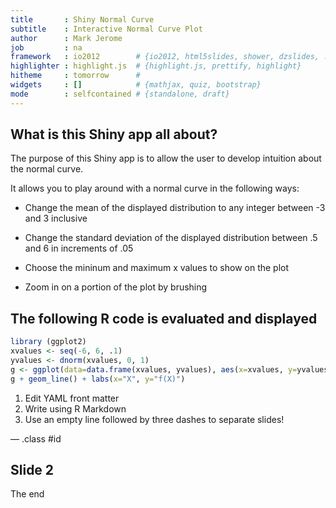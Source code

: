 ```yaml
---
title       : Shiny Normal Curve
subtitle    : Interactive Normal Curve Plot
author      : Mark Jerome
job         : na
framework   : io2012        # {io2012, html5slides, shower, dzslides, ...}
highlighter : highlight.js  # {highlight.js, prettify, highlight}
hitheme     : tomorrow      # 
widgets     : []            # {mathjax, quiz, bootstrap}
mode        : selfcontained # {standalone, draft}
---
```


## What is this Shiny app all about?

The purpose of this Shiny app is to allow the user to develop intuition about the normal curve.

It allows you to play around with a normal curve in the following ways:

- Change the mean of the displayed distribution to any integer between -3 and 3 inclusive

- Change the standard deviation of the displayed distribution between .5 and 6 in increments of .05

- Choose the mininum and maximum x values to show on the plot

- Zoom in on a portion of the plot by brushing


## The following R code is evaluated and displayed
```r
library (ggplot2)
xvalues <- seq(-6, 6, .1)
yvalues <- dnorm(xvalues, 0, 1)
g <- ggplot(data=data.frame(xvalues, yvalues), aes(x=xvalues, y=yvalues))
g + geom_line() + labs(x="X", y="f(X)")
```

1. Edit YAML front matter
2. Write using R Markdown
3. Use an empty line followed by three dashes to separate slides!

--- .class #id 

## Slide 2

The end


